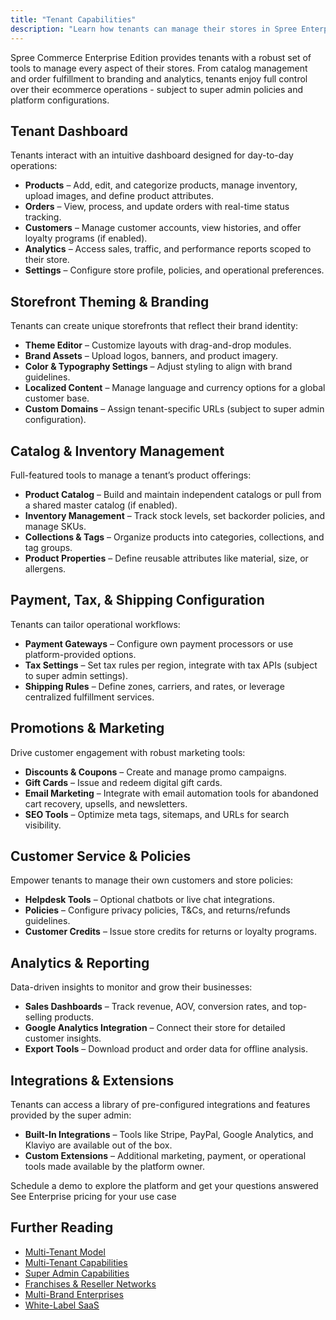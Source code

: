 ```yaml
---
title: "Tenant Capabilities"
description: "Learn how tenants can manage their stores in Spree Enterprise Edition."
---
```


Spree Commerce Enterprise Edition provides tenants with a robust set of tools to manage every aspect of their stores. From catalog management and order fulfillment to branding and analytics, tenants enjoy full control over their ecommerce operations - subject to super admin policies and platform configurations.

## Tenant Dashboard 

Tenants interact with an intuitive dashboard designed for day-to-day operations:

- **Products** – Add, edit, and categorize products, manage inventory, upload images, and define product attributes.
- **Orders** – View, process, and update orders with real-time status tracking.
- **Customers** – Manage customer accounts, view histories, and offer loyalty programs (if enabled).
- **Analytics** – Access sales, traffic, and performance reports scoped to their store.
- **Settings** – Configure store profile, policies, and operational preferences.

## Storefront Theming & Branding

Tenants can create unique storefronts that reflect their brand identity:

- **Theme Editor** – Customize layouts with drag-and-drop modules.
- **Brand Assets** – Upload logos, banners, and product imagery.
- **Color & Typography Settings** – Adjust styling to align with brand guidelines.
- **Localized Content** – Manage language and currency options for a global customer base.
- **Custom Domains** – Assign tenant-specific URLs (subject to super admin configuration).

## Catalog & Inventory Management

Full-featured tools to manage a tenant’s product offerings:

- **Product Catalog** – Build and maintain independent catalogs or pull from a shared master catalog (if enabled).
- **Inventory Management** – Track stock levels, set backorder policies, and manage SKUs.
- **Collections & Tags** – Organize products into categories, collections, and tag groups.
- **Product Properties** – Define reusable attributes like material, size, or allergens.

## Payment, Tax, & Shipping Configuration

Tenants can tailor operational workflows:

- **Payment Gateways** – Configure own payment processors or use platform-provided options.
- **Tax Settings** – Set tax rules per region, integrate with tax APIs (subject to super admin settings).
- **Shipping Rules** – Define zones, carriers, and rates, or leverage centralized fulfillment services.

## Promotions & Marketing

Drive customer engagement with robust marketing tools:

- **Discounts & Coupons** – Create and manage promo campaigns.
- **Gift Cards** – Issue and redeem digital gift cards.
- **Email Marketing** – Integrate with email automation tools for abandoned cart recovery, upsells, and newsletters.
- **SEO Tools** – Optimize meta tags, sitemaps, and URLs for search visibility.

## Customer Service & Policies

Empower tenants to manage their own customers and store policies:

- **Helpdesk Tools** – Optional chatbots or live chat integrations.
- **Policies** – Configure privacy policies, T&Cs, and returns/refunds guidelines.
- **Customer Credits** – Issue store credits for returns or loyalty programs.

## Analytics & Reporting

Data-driven insights to monitor and grow their businesses:

- **Sales Dashboards** – Track revenue, AOV, conversion rates, and top-selling products.
- **Google Analytics Integration** – Connect their store for detailed customer insights.
- **Export Tools** – Download product and order data for offline analysis.

## Integrations & Extensions

Tenants can access a library of pre-configured integrations and features provided by the super admin:

- **Built-In Integrations** – Tools like Stripe, PayPal, Google Analytics, and Klaviyo are available out of the box.
- **Custom Extensions** – Additional marketing, payment, or operational tools made available by the platform owner.

<Columns cols={2}>
  <Card title="Book a Demo" icon="eye" href="https://getvendo.com/book-a-demo/" cta="Click here">
    Schedule a demo to explore the platform and get your questions answered
  </Card>

  <Card title="Ask for Pricing" icon="dollar-sign" href="https://spreecommerce.org/get-started/" cta="Click here">
    See Enterprise pricing for your use case
  </Card>
</Columns>

## Further Reading
- [<u>Multi-Tenant Model</u>](https://spreecommerce.org/docs/use-case/multi-tenant-platform/multi-tenant-model)
- [<u>Multi-Tenant Capabilities</u>](https://spreecommerce.org/docs/use-case/multi-tenant-platform/multi-tenant-capabilities)
- [<u>Super Admin Capabilities</u>](https://spreecommerce.org/docs/use-case/multi-tenant-platform/super-admin-capabilities)
- [<u>Franchises & Reseller Networks</u>](https://spreecommerce.org/docs/use-case/multi-tenant-platform/franchises-and-reseller-networks)
- [<u>Multi-Brand Enterprises</u>](https://spreecommerce.org/docs/use-case/multi-tenant-platform/multi-brand-enterprise-model)
- [<u>White-Label SaaS</u>](https://spreecommerce.org/docs/use-case/multi-tenant-platform/white-label-saas)